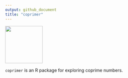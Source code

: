 ```yaml
---
output: github_document
title: "coprimer"
---
```


![](man/figures/coprimer_logo.png){ width=120px align=right }

`coprimer` is an R package for exploring coprime numbers.
